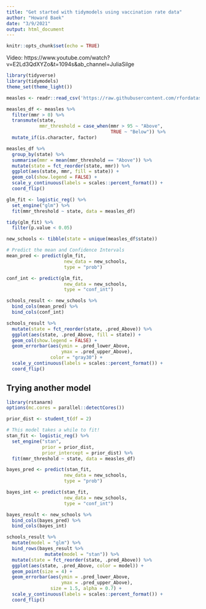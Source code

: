 ```yaml
---
title: "Get started with tidymodels using vaccination rate data"
author: "Howard Baek"
date: "3/9/2021"
output: html_document
---
```


```r
knitr::opts_chunk$set(echo = TRUE)
```


Video: https://www.youtube.com/watch?v=E2Ld3QdXYZo&t=1094s&ab_channel=JuliaSilge


```r
library(tidyverse)
library(tidymodels)
theme_set(theme_light())

measles <- readr::read_csv('https://raw.githubusercontent.com/rfordatascience/tidytuesday/master/data/2020/2020-02-25/measles.csv')

measles_df <- measles %>% 
  filter(mmr > 0) %>% 
  transmute(state, 
            mmr_threshold = case_when(mmr > 95 ~ "Above",
                                      TRUE ~ "Below")) %>% 
  mutate_if(is.character, factor)
```


```r
measles_df %>% 
  group_by(state) %>% 
  summarise(mmr = mean(mmr_threshold == "Above")) %>% 
  mutate(state = fct_reorder(state, mmr)) %>% 
  ggplot(aes(state, mmr, fill = state)) +
  geom_col(show.legend = FALSE) +
  scale_y_continuous(labels = scales::percent_format()) +
  coord_flip()
```

```r
glm_fit <- logistic_reg() %>% 
  set_engine("glm") %>% 
  fit(mmr_threshold ~ state, data = measles_df)

tidy(glm_fit) %>% 
  filter(p.value < 0.05)
```


```r
new_schools <- tibble(state = unique(measles_df$state))

# Predict the mean and Confidence Intervals
mean_pred <- predict(glm_fit,
                     new_data = new_schools,
                     type = "prob")

conf_int <- predict(glm_fit,
                     new_data = new_schools,
                     type = "conf_int")

schools_result <- new_schools %>% 
  bind_cols(mean_pred) %>% 
  bind_cols(conf_int)
```


```r
schools_result %>% 
  mutate(state = fct_reorder(state, .pred_Above)) %>% 
  ggplot(aes(state, .pred_Above, fill = state)) +
  geom_col(show.legend = FALSE) +
  geom_errorbar(aes(ymin = .pred_lower_Above,
                    ymax = .pred_upper_Above),
                color = "gray30") +
  scale_y_continuous(labels = scales::percent_format()) +
  coord_flip()
```


## Trying another model

```r
library(rstanarm)
options(mc.cores = parallel::detectCores())

prior_dist <- student_t(df = 2)

# This model takes a while to fit!
stan_fit <- logistic_reg() %>% 
  set_engine("stan",
             prior = prior_dist,
             prior_intercept = prior_dist) %>% 
  fit(mmr_threshold ~ state, data = measles_df)
```


```r
bayes_pred <- predict(stan_fit,
                     new_data = new_schools,
                     type = "prob")

bayes_int <- predict(stan_fit,
                     new_data = new_schools,
                     type = "conf_int")

bayes_result <- new_schools %>% 
  bind_cols(bayes_pred) %>% 
  bind_cols(bayes_int)
```

```r
schools_result %>% 
  mutate(model = "glm") %>% 
  bind_rows(bayes_result %>% 
              mutate(model = "stan")) %>%
  mutate(state = fct_reorder(state, .pred_Above)) %>% 
  ggplot(aes(state, .pred_Above, color = model)) +
  geom_point(size = 4) +
  geom_errorbar(aes(ymin = .pred_lower_Above,
                    ymax = .pred_upper_Above),
                size = 1.5, alpha = 0.7) +
  scale_y_continuous(labels = scales::percent_format()) +
  coord_flip()
```

